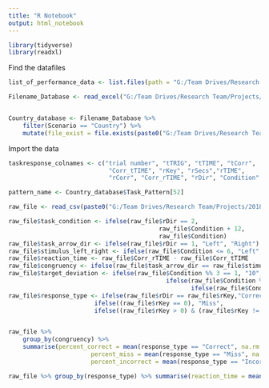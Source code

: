 ```yaml
---
title: "R Notebook"
output: html_notebook
---
```


```r
library(tidyverse)
library(readxl)
```


Find the datafiles

```r

list_of_performance_data <- list.files(path = "G:/Team Drives/Research Team/Projects/2018 Driving Sim Reproducibility/4_Analysis_Saccades/Task Response Data", recursive = TRUE, full.names = TRUE)

Filename_Database <- read_excel("G:/Team Drives/Research Team/Projects/2018 Driving Sim Reproducibility/File Reference Database.xlsx", sheet = 1)


Country_database <- Filename_Database %>% 
    filter(Scenario == "Country") %>% 
    mutate(file_exist = file.exists(paste0("G:/Team Drives/Research Team/Projects/2018 Driving Sim Reproducibility/4_Analysis_Saccades/Task Response Data/",Task_Pattern,"_Prosaccade_Results_var.csv")))

```

Import the data

```r

taskresponse_colnames <- c("trial number", "tTRIG", "tTIME", "tCorr", 
                            "Corr_tTIME", "rKey", "rSecs","rTIME", 
                            "rCorr", "Corr_rTIME", "rDir", "Condition" )

pattern_name <- Country_database$Task_Pattern[52]

raw_file <- read_csv(paste0("G:/Team Drives/Research Team/Projects/2018 Driving Sim Reproducibility/4_Analysis_Saccades/Task Response Data/",pattern_name,"_Prosaccade_Results_var.csv"), col_names = taskresponse_colnames )

raw_file$task_condition <- ifelse(raw_file$rDir == 2,
                                          raw_file$Condition + 12, 
                                          raw_file$Condition)
raw_file$task_arrow_dir <- ifelse(raw_file$rDir == 1, "Left", "Right")
raw_file$stimulus_left_right <- ifelse(raw_file$Condition <= 6, "Left", "Right")
raw_file$reaction_time <- raw_file$Corr_rTIME - raw_file$Corr_tTIME
raw_file$congruency <- ifelse(raw_file$task_arrow_dir == raw_file$stimulus_left_right, "Congruent", "Incongruent")
raw_file$target_deviation <- ifelse(raw_file$Condition %% 3 == 1, "10", 
                                            ifelse(raw_file$Condition %% 3 == 2, "25",
                                                   ifelse(raw_file$Condition %% 3 == 0, "35", NA))) %>% as.numeric()
raw_file$response_type <- ifelse(raw_file$rDir == raw_file$rKey,"Correct",
                        ifelse((raw_file$rKey == 0), "Miss",
                        ifelse((raw_file$rKey > 0) & (raw_file$rKey != raw_file$rDir),"Incorrect", NA)))


raw_file %>% 
    group_by(congruency) %>% 
    summarise(percent_correct = mean(response_type == "Correct", na.rm = TRUE), 
                       percent_miss = mean(response_type == "Miss", na.rm = TRUE),
                       percent_incorrect = mean(response_type == "Incorrect", na.rm = TRUE))

raw_file %>% group_by(response_type) %>% summarise(reaction_time = mean(reaction_time, na.rm = TRUE))
```


